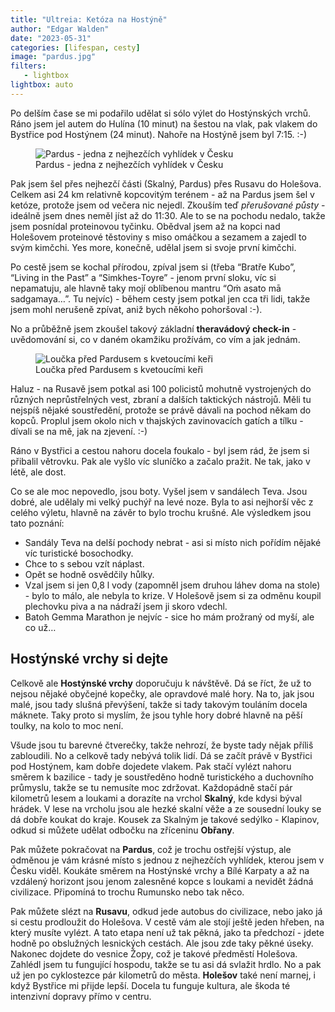 ```yaml
---
title: "Ultreia: Ketóza na Hostýně"
author: "Edgar Walden"
date: "2023-05-31"
categories: [lifespan, cesty]
image: "pardus.jpg"
filters:
   - lightbox
lightbox: auto
---
```


Po delším čase se mi podařilo udělat si sólo výlet do Hostýnských vrchů. Ráno jsem jel autem do Hulína (10 minut) na šestou na vlak, pak vlakem do Bystřice pod Hostýnem (24 minut). Nahoře na Hostýně jsem byl 7:15. :-) 

![Pardus - jedna z nejhezčích vyhlídek v Česku](pardus.jpg)

Pak jsem šel přes nejhezčí části (Skalný, Pardus) přes Rusavu do Holešova. Celkem asi 24 km relativně kopcovitým terénem - až na Pardus jsem šel v ketóze, protože jsem od večera nic nejedl. Zkouším teď *přerušované půsty* - ideálně jsem dnes neměl jíst až do 11:30. Ale to se na pochodu nedalo, takže jsem posnídal proteinovou tyčinku. Obědval jsem až na kopci nad Holešovem proteinové těstoviny s miso omáčkou a sezamem a zajedl to svým kimčchi. Yes more, konečně,  udělal jsem si svoje první kimčchi.

Po cestě jsem se kochal přírodou, zpíval jsem si (třeba "Bratře Kubo", "Living in the Past" a "Simkhes-Toyre" - jenom první sloku, víc si nepamatuju, ale hlavně taky mojí oblíbenou mantru "Oṁ asato mā sadgamaya...". Tu nejvíc) - během cesty jsem potkal jen cca tři lidi, takže jsem mohl nerušeně zpívat, aniž bych někoho pohoršoval :-).

No a průběžně jsem zkoušel takový základní **theravádový check-in** - uvědomování si, co v daném okamžiku prožívám, co vím a jak jednám.

![Loučka před Pardusem s kvetoucími keři](loučka-pred-pardusem.jpg)

Haluz - na Rusavě jsem potkal asi 100 policistů mohutně vystrojených do různých neprůstřelných vest,  zbraní a dalších taktických nástrojů. Měli tu nejspíš nějaké soustředění, protože se právě dávali na pochod někam do kopců. Proplul jsem okolo nich v thajských zavinovacích gatích a tílku - dívali se na mě, jak na zjevení. :-) 

Ráno v Bystřici a cestou nahoru docela foukalo - byl jsem rád, že jsem si přibalil větrovku. Pak ale vyšlo víc sluníčko a začalo pražit. Ne tak, jako v létě, ale dost.

Co se ale moc nepovedlo, jsou boty. Vyšel jsem v sandálech Teva. Jsou dobré, ale udělaly mi velký puchýř na levé noze. Byla to asi nejhorší věc z celého výletu, hlavně na závěr to bylo trochu krušné. Ale výsledkem jsou tato poznání:

- Sandály Teva na delší pochody nebrat - asi si místo nich pořídím nějaké víc turistické bosochodky.
- Chce to s sebou vzít náplast.
- Opět se hodně osvědčily hůlky.
- Vzal jsem si jen 0,8 l vody (zapomněl jsem druhou láhev doma na stole) - bylo to málo, ale nebyla to krize. V Holešově jsem si za odměnu koupil plechovku piva a na nádraží jsem ji skoro vdechl.
- Batoh Gemma Marathon je nejvíc - sice ho mám prožraný od myší, ale co už...

## Hostýnské vrchy si dejte

Celkově ale **Hostýnské vrchy** doporučuju k návštěvě. Dá se říct, že už to nejsou nějaké obyčejné kopečky, ale opravdové malé hory. Na to, jak jsou malé, jsou tady slušná převýšení, takže si tady takovým touláním docela máknete. Taky proto si myslím, že jsou tyhle hory dobré hlavně na pěší toulky, na kolo to moc není. 

Všude jsou tu barevné čtverečky, takže nehrozí, že byste tady nějak příliš zabloudili. No a celkově tady nebývá tolik lidí. Dá se začít právě v Bystřici pod Hostýnem, kam dobře dojedete vlakem. Pak stačí vylézt nahoru směrem k bazilice - tady je soustředěno hodně turistického a duchovního průmyslu, takže se tu nemusíte moc zdržovat. Každopádně stačí pár kilometrů lesem a loukami a dorazíte na vrchol **Skalný**, kde kdysi býval hrádek. V lese na vrcholu jsou ale hezké skalní věže a ze sousední louky se dá dobře koukat do kraje. Kousek za Skalným je takové sedýlko - Klapinov, odkud si můžete udělat odbočku na zříceninu **Obřany**. 

Pak můžete pokračovat na **Pardus**, což je trochu ostřejší výstup, ale odměnou je vám krásné místo s jednou z nejhezčích vyhlídek, kterou jsem v Česku viděl. Koukáte směrem na Hostýnské vrchy a Bílé Karpaty a až na vzdálený horizont jsou jenom zalesněné kopce s loukami a nevidět žádná civilizace. Připomíná to trochu Rumunsko nebo tak něco.

Pak můžete slézt na **Rusavu**, odkud jede autobus do civilizace, nebo jako já si cestu prodloužit do Holešova. V cestě vám ale stojí ještě jeden hřeben, na který musíte vylézt. A tato etapa není už tak pěkná, jako ta předchozí - jdete hodně po obslužných lesnických cestách. Ale jsou zde taky pěkné úseky. Nakonec dojdete do vesnice Žopy, což je takové předměstí Holešova. Zahlédl jsem tu fungující hospodu, takže se tu asi dá svlažit hrdlo. No a pak už jen po cyklostezce pár kilometrů do města. **Holešov** také není marnej, i když Bystřice mi přijde lepší. Docela tu funguje kultura, ale škoda té intenzivní dopravy přímo v centru. 
